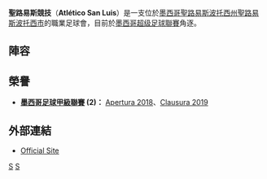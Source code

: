 {{noteTA|G1=足球
|T=zh-hans:圣路易斯竞技;zh-hk:聖路易斯體育會;zh-tw:聖路易斯競技;
|1=zh-hans:竞技;zh-hk:體育會;zh-tw:競技;
}}
 
{{Infobox football club
| clubname   = 聖路易斯體育會
| image      = 
| fullname   = 聖路易斯競技
| nickname   = ''Los Tuneros'' <br> ''Los Auriazules'' <br> ''Los Potosinos''
| founded    = {{Start date and age|2013|5|28|df=yes}} 
| ground     = [[墨西哥|墨西哥]][[聖路易斯波托西州|聖路易斯波托西州]]<br>[[聖路易斯波托西市|聖路易斯波托西市]]<br>[[Estadio_Alfonso_Lastras|Estadio Alfonso Lastras]]
| capacity   = 21,533
| owner      = Jacobo Payán Latuff
| chairman   = Jacobo Payán Espinosa
| manager    = [[Raul_Arias|Raúl Arias]]
| league     = [[墨西哥超级足球聯賽|墨西哥超级足球聯賽]]
| season     = 2019
| position   = 春季，第 1 位（升班）
| website    = http://atleticosanluisfc.mx/
| pattern_la1=_sanluis1415h|pattern_b1=_sanluis1415h|pattern_ra1=_sanluis1415h|pattern_sh1=_sanluis1415h|pattern_so1=_sanluis1415h
| leftarm1=003366|body1=003366|rightarm1=003366|shorts1=003366|socks1=003366
| pattern_la2=_sanluis1415a|pattern_b2=_sanluis1415a|pattern_ra2=_sanluis1415a|pattern_sh2=_blanco|pattern_so2=_blanco
| leftarm2=000000|body2=000000|rightarm2=000000|shorts2=003366|socks2=003366
| pattern_la3=_sanluis1415t|pattern_b3=_sanluis1415t|pattern_ra3=_sanluis1415t|pattern_sh3=_sanluis1415t|pattern_so3=_sanluis1415t
| leftarm3=000000|body3=000000|rightarm3=000000|shorts3=003366|socks3=003366
}}

'''聖路易斯競技'''（'''Atlético San Luis'''）是一支位於[[墨西哥|墨西哥]][[聖路易斯波托西州|聖路易斯波托西州]][[聖路易斯波托西市|聖路易斯波托西市]]的職業足球會，目前於[[墨西哥超级足球聯賽|墨西哥超级足球聯賽]]角逐。

==陣容==
{{Fs start}}
{{Fs player|no=1|nat=Mexico|name=[[Guillermo_Iriarte|Guillermo Iriarte]]|pos=GK|other=由[[普埃布拉足球會|普埃布拉]]外借}}
{{Fs player|no=2|nat=Mexico|name=Juan Castro|pos=MF}}
{{Fs player|no=5|nat=Mexico|name=[[Diego_Cervantes|Diego Cervantes]]|pos=DF|other=由Lobos de la BUAP外借}}
{{Fs player|no=6|nat=Mexico|name=[[Orlando_Pineda|Orlando Pineda]]|pos=DF|other=由[[國立自治大學俱樂部|國立自治大學]]外借}}
{{Fs player|no=7|nat=Mexico|name=[[Diego_Esqueda|Diego Esqueda]]|pos=MF|other=由[[桑托斯拉古納俱樂部|桑托斯拉古納]]外借}}
{{Fs player|no=9|nat=Mexico|name=[[Othoniel_Arce|Othoniel Arce]]|pos=FW|other=由[[蒙特雷足球俱樂部|蒙特雷]]外借}}
{{Fs player|no=10|nat=Mexico|name=[[César_Villaluz|César Villaluz]]|pos=MF|other=由[[基亞帕斯足球會|基亞帕斯]]外借}}
{{Fs player|no=12|nat=USA|name=[[Marco_Vidal|Marco Vidal]]|pos=MF|other=由[[萊昂足球會|萊昂]]外借}}
{{Fs player|no=14|nat=Mexico|name=[[Felipe_Ponce_Ramírez|Felipe Ponce]]|pos=MF}}
{{Fs player|no=15|nat=Mexico|name=Antonio Torres|pos=FW}}
{{Fs player|no=16|nat=Mexico|name=Alexis Nuño|pos=MF}}
{{Fs player|no=17|nat=Spain|name=[[Sergio_Prendes|Sergio Prendes]]|pos=MF}}
{{Fs mid}}
{{Fs player|no=18|nat=Mexico|name=[[Leonel_Olmedo|Leonel Olmedo]]|pos=DF|other=[[隊長|隊長]]}}
{{Fs player|no=20|nat=Mexico|name=[[Diego_Franco|Diego Franco]]|pos=MF|other=由[[藍十字|藍十字]]外借}}
{{Fs player|no=21|nat=Mexico|name=Jesús Campirano|pos=GK}}
{{Fs player|no=22|nat=Spain|name=[[Samuel_San_José_Fernández|Samuel San José]]|pos=DF}}
{{Fs player|no=24|nat=Paraguay|name=[[Leonardo_Villagra|Leonardo Villagra]]|pos=FW}}
{{Fs player|no=25|nat=Mexico|name=[[Leonín_Pineda|Leonín Pineda]]|pos=GK|other=由Tiburones Rojos de Veracruz外借}}
{{Fs player|no=30|nat=Mexico|name=Rodrigo Franco|pos=MF}}
{{Fs player|no=31|nat=Mexico|name=Gustavo Galván|pos=DF}}
{{Fs player|no=32|nat=Mexico|name=Fernando Pérez|pos=MF}}
{{Fs player|no=35|nat=Mexico|name=[[Diego_Campos|Diego Campos]]|pos=MF|other=由Club Universidad de Guadalajara外借}}
{{Fs player|no=—|nat=Paraguay|name=[[Óscar_Ayala|Óscar Ayala]]|pos=DF}}
{{Fs player|no=—|nat=Argentina|name=[[Exequiel_Benavídez|Exequiel Benavídez]]|pos=MF}}
{{Football squad end}}

==榮譽==
*'''[[墨西哥足球甲級聯賽|墨西哥足球甲級聯賽]] (2)：''' [[2018–19_Ascenso_MX_season|Apertura 2018]]、[[2018–19_Ascenso_MX_season|Clausura 2019]]

==外部連結==
*[https://web.archive.org/web/20130722002800/http://atleticosanluisfc.mx/ Official Site] {{es icon}}

[[Category:2013年建立的足球俱樂部|S]]
[[Category:墨西哥足球俱樂部|S]]